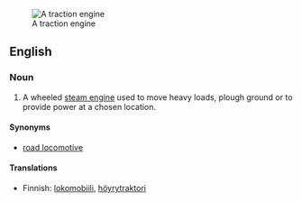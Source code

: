{{wikipedia}}
[[Image:CASE Black Lady vr.jpg|thumb|A traction engine]]
==English==

===Noun===
{{en-noun|sg=[[traction]] [[engine]]}}

# A wheeled [[steam engine]] used to move heavy loads, plough ground or to provide power at a chosen location.

====Synonyms====
*[[road locomotive]]

====Translations====
{{top}}
*Finnish: [[lokomobiili]], [[höyrytraktori]]
{{bottom}}